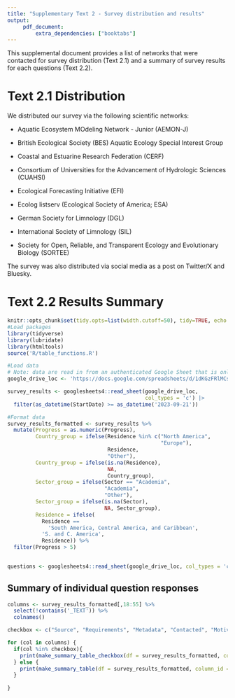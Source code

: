 ```yaml
---
title: "Supplementary Text 2 - Survey distribution and results"
output: 
     pdf_document:
         extra_dependencies: ["booktabs"]
---
```


This supplemental document provides a list of networks that were contacted for survey distribution (Text 2.1) and a summary of survey results for each questions (Text 2.2).

# Text 2.1 Distribution

We distributed our survey via the following scientific networks:

-   Aquatic Ecosystem MOdeling Network - Junior (AEMON-J)

-   British Ecological Society (BES) Aquatic Ecology Special Interest Group

-   Coastal and Estuarine Research Federation (CERF)

-   Consortium of Universities for the Advancement of Hydrologic Sciences (CUAHSI)

-   Ecological Forecasting Initiative (EFI)

-   Ecolog listserv (Ecological Society of America; ESA)

-   German Society for Limnology (DGL)

-   International Society of Limnology (SIL)

-   Society for Open, Reliable, and Transparent Ecology and Evolutionary Biology (SORTEE)

The survey was also distributed via social media as a post on Twitter/X and Bluesky.

# Text 2.2 Results Summary

```r
knitr::opts_chunk$set(tidy.opts=list(width.cutoff=50), tidy=TRUE, echo = TRUE)
#Load packages
library(tidyverse)
library(lubridate)
library(htmltools)
source('R/table_functions.R')

#Load data
# Note: data are read in from an authenticated Google Sheet that is only available to approved individuals.}
google_drive_loc <- 'https://docs.google.com/spreadsheets/d/1dKGzFRlMCs8bYsyo3gmbrZPAY4-bgWMH_L9T23iO6iE/edit?usp=drive_link'

survey_results <- googlesheets4::read_sheet(google_drive_loc,
                                            col_types = 'c') |> 
  filter(as_datetime(StartDate) >= as_datetime('2023-09-21')) 
```

```r
#Format data
survey_results_formatted <- survey_results %>%
  mutate(Progress = as.numeric(Progress),
         Country_group = ifelse(Residence %in% c("North America",
                                                 "Europe"),
                                Residence,
                                "Other"),
         Country_group = ifelse(is.na(Residence),
                                NA,
                                Country_group),
         Sector_group = ifelse(Sector == "Academia",
                               "Academia",
                               "Other"),
         Sector_group = ifelse(is.na(Sector),
                               NA, Sector_group),
         Residence = ifelse(
           Residence ==
             'South America, Central America, and Caribbean',
           'S. and C. America',
           Residence)) %>%
  filter(Progress > 5)

  
questions <- googlesheets4::read_sheet(google_drive_loc, col_types = 'c')[1,]
```

## Summary of individual question responses

```r
columns <- survey_results_formatted[,18:55] %>% 
  select(!contains('_TEXT')) %>% 
  colnames()

checkbox <- c("Source", "Requirements", "Metadata", "Contacted", "Motivation")

for (col in columns) {
  if(col %in% checkbox){
    print(make_summary_table_checkbox(df = survey_results_formatted, column_id = col))
  } else {
    print(make_summary_table(df = survey_results_formatted, column_id = col))
  }
  
}
```
